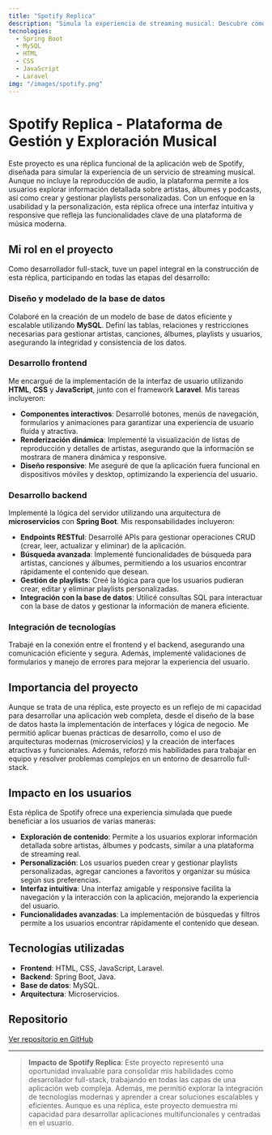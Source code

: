 ```yaml
---
title: "Spotify Replica"
description: "Simula la experiencia de streaming musical: Descubre cómo desarrollé una réplica funcional de Spotify con enfoque en usabilidad y personalización."
tecnologies:
  - Spring Boot
  - MySQL
  - HTML
  - CSS
  - JavaScript
  - Laravel
img: "/images/spotify.png"
---
```


# Spotify Replica - Plataforma de Gestión y Exploración Musical

Este proyecto es una réplica funcional de la aplicación web de Spotify, diseñada para simular la experiencia de un servicio de streaming musical. Aunque no incluye la reproducción de audio, la plataforma permite a los usuarios explorar información detallada sobre artistas, álbumes y podcasts, así como crear y gestionar playlists personalizadas. Con un enfoque en la usabilidad y la personalización, esta réplica ofrece una interfaz intuitiva y responsive que refleja las funcionalidades clave de una plataforma de música moderna.

## Mi rol en el proyecto

Como desarrollador full-stack, tuve un papel integral en la construcción de esta réplica, participando en todas las etapas del desarrollo:

### Diseño y modelado de la base de datos

Colaboré en la creación de un modelo de base de datos eficiente y escalable utilizando **MySQL**. Definí las tablas, relaciones y restricciones necesarias para gestionar artistas, canciones, álbumes, playlists y usuarios, asegurando la integridad y consistencia de los datos.

### Desarrollo frontend

Me encargué de la implementación de la interfaz de usuario utilizando **HTML**, **CSS** y **JavaScript**, junto con el framework **Laravel**. Mis tareas incluyeron:

- **Componentes interactivos**: Desarrollé botones, menús de navegación, formularios y animaciones para garantizar una experiencia de usuario fluida y atractiva.
- **Renderización dinámica**: Implementé la visualización de listas de reproducción y detalles de artistas, asegurando que la información se mostrara de manera dinámica y responsive.
- **Diseño responsive**: Me aseguré de que la aplicación fuera funcional en dispositivos móviles y desktop, optimizando la experiencia del usuario.

### Desarrollo backend

Implementé la lógica del servidor utilizando una arquitectura de **microservicios** con **Spring Boot**. Mis responsabilidades incluyeron:

- **Endpoints RESTful**: Desarrollé APIs para gestionar operaciones CRUD (crear, leer, actualizar y eliminar) de la aplicación.
- **Búsqueda avanzada**: Implementé funcionalidades de búsqueda para artistas, canciones y álbumes, permitiendo a los usuarios encontrar rápidamente el contenido que desean.
- **Gestión de playlists**: Creé la lógica para que los usuarios pudieran crear, editar y eliminar playlists personalizadas.
- **Integración con la base de datos**: Utilicé consultas SQL para interactuar con la base de datos y gestionar la información de manera eficiente.

### Integración de tecnologías

Trabajé en la conexión entre el frontend y el backend, asegurando una comunicación eficiente y segura. Además, implementé validaciones de formularios y manejo de errores para mejorar la experiencia del usuario.

## Importancia del proyecto

Aunque se trata de una réplica, este proyecto es un reflejo de mi capacidad para desarrollar una aplicación web completa, desde el diseño de la base de datos hasta la implementación de interfaces y lógica de negocio. Me permitió aplicar buenas prácticas de desarrollo, como el uso de arquitecturas modernas (microservicios) y la creación de interfaces atractivas y funcionales. Además, reforzó mis habilidades para trabajar en equipo y resolver problemas complejos en un entorno de desarrollo full-stack.

## Impacto en los usuarios

Esta réplica de Spotify ofrece una experiencia simulada que puede beneficiar a los usuarios de varias maneras:

- **Exploración de contenido**: Permite a los usuarios explorar información detallada sobre artistas, álbumes y podcasts, similar a una plataforma de streaming real.
- **Personalización**: Los usuarios pueden crear y gestionar playlists personalizadas, agregar canciones a favoritos y organizar su música según sus preferencias.
- **Interfaz intuitiva**: Una interfaz amigable y responsive facilita la navegación y la interacción con la aplicación, mejorando la experiencia del usuario.
- **Funcionalidades avanzadas**: La implementación de búsquedas y filtros permite a los usuarios encontrar rápidamente el contenido que desean.

## Tecnologías utilizadas

- **Frontend**: HTML, CSS, JavaScript, Laravel.
- **Backend**: Spring Boot, Java.
- **Base de datos**: MySQL.
- **Arquitectura**: Microservicios.

## Repositorio

[Ver repositorio en GitHub](https://github.com/angelcastillo25/spotify_front)

---

> **Impacto de Spotify Replica**: Este proyecto representó una oportunidad invaluable para consolidar mis habilidades como desarrollador full-stack, trabajando en todas las capas de una aplicación web compleja. Además, me permitió explorar la integración de tecnologías modernas y aprender a crear soluciones escalables y eficientes. Aunque es una réplica, este proyecto demuestra mi capacidad para desarrollar aplicaciones multifuncionales y centradas en el usuario.